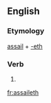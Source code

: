 ==English==

===Etymology===
[[assail]] + [[-eth]]

===Verb===
{{head|en|verb form}}

# {{en-archaic third-person singular of|assail}}

[[fr:assaileth]]